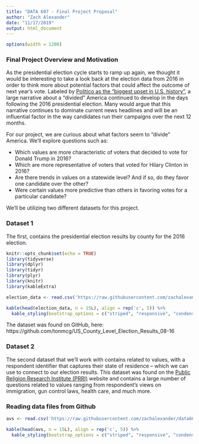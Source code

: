 ```yaml
---
title: "DATA 607 - Final Project Proposal"
author: "Zach Alexander"
date: "11/17/2019"
output: html_document
---
```

```r
options(width = 1200)
```

### Final Project Overview and Motivation

As the presidential election cycle starts to ramp up again, we thought it would be interesting to take a look back at the election data from 2016 in order to think more about potential factors that could affect the outcome of next year's vote. 
Labeled by [Politico as the "biggest upset in U.S. history"](https://www.politico.com/story/2016/11/election-results-2016-clinton-trump-231070), a large narrative about a "divided" America continued to develop in the days following the 2016 presidential election. Many would argue that this narrative continues to dominate current news headlines and will be an influential factor in the way candidates run their campaigns over the next 12 months.

For our project, we are curious about what factors seem to “divide” America. We’ll explore questions such as:

+ Which values are more characteristic of voters that decided to vote for Donald Trump in 2016?
+ Which are more representative of voters that voted for Hilary Clinton in 2016?
+ Are there trends in values on a statewide level? And if so, do they favor one candidate over the other? 
+ Were certain values more predictive than others in favoring votes for a particular candidate?

We’ll be utilizing two different datasets for this project. 

### Dataset 1

The first, contains the presidential election results by county for the 2016 election. 

```r
knitr::opts_chunk$set(echo = TRUE)
library(tidyverse)
library(dplyr)
library(tidyr)
library(plyr)
library(knitr)
library(kableExtra)

election_data <- read.csv('https://raw.githubusercontent.com/zachalexander/data607_cunysps/master/FinalProject/election_data.csv')

kable(head(election_data, n = 15L), align = rep('c', 5)) %>% 
  kable_styling(bootstrap_options = c("striped", "responsive", "condensed"), full_width = TRUE)
```

The dataset was found on GitHub, here: https://github.com/tonmcg/US_County_Level_Election_Results_08-16


### Dataset 2

The second dataset that we’ll work with contains related to values, with a respondent identifier that captures their state of residence – which we can use to connect to our election results. This dataset was found on the [Public Religion Research Institute (PRRI)](https://www.prri.org/data-vault/) website and contains a large number of questions related to values ranging from respondent’s views on immigration, gun control laws, health care, and much more. 

### Reading data files from Github
```r
avs <- read.csv('https://raw.githubusercontent.com/zachalexander/data607_cunysps/master/FinalProject/avs.csv')

kable(head(avs, n = 15L), align = rep('c', 5)) %>% 
  kable_styling(bootstrap_options = c("striped", "responsive", "condensed"), full_width = TRUE)
```





